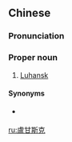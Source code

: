 ==Chinese==
{{zh-forms|s=卢甘斯克|gloss=-}}

===Pronunciation===
{{zh-pron
|m=Lúgānsīkè
|cat=pn
}}

===Proper noun===
{{zh-proper noun}}

# {{lb|zh|Mainland China}} [[Luhansk]]

====Synonyms====
* {{qualifier|Taiwan}} {{zh-l|盧干斯克}}

[[ru:盧甘斯克]]